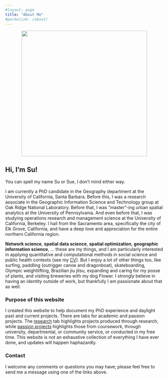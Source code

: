 ```yaml
---
#layout: page
title: "About Me"
#permalink: /about/
---
```


<center><img src="images/Su_bio_final_fixed.JPG" width="400"></center>

## Hi, I'm Su!

You can spell my name Su or Sue, I don't mind either way.

I am currently a PhD candidate in the Geography department at the University of California, Santa Barbara. Before this, I was a research associate in the Geographic Information Science and Technology group at Oak Ridge National Laboratory. Before that, I was "master"-ing urban spatial analytics at the University of Pennsylvania. And even before that, I was studying operations research and management science at the University of California, Berkeley. I hail from the Sacramento area, specifically the city of Elk Grove, California, and have a deep love and appreciation for the entire northern California region.

**Network science**, **spatial data science**, **spatial optimization**, **geographic information science**, ... these are my things, and I am particularly interested in applying quantitative and computational methods in social science and public health contexts (see my [CV](cv.html)). But I enjoy a lot of other things too, like surfing, paddling (outrigger canoe and dragonboat), skateboarding, Olympic weightlifting, Brazilian jiu jitsu, expanding and caring for my posse of plants, and visiting breweries with my dog Flower. I strongly believe in having an identity outside of work, but thankfully I am passionate about that as well.

### Purpose of this website

I created this website to help document my PhD experience and daylight past and current projects. There are tabs for academic and passion projects. The [research](research.html) tab highlights projects produced through research, while [passion projects](passion_projects.html) highlights those from coursework, through university, departmental, or community service, or conducted in my free time. This website is not an exhaustive collection of everything I have ever done, and updates will happen haphazardly.

### Contact

I welcome any comments or questions you may have; please feel free to send me a message using one of the links above.

